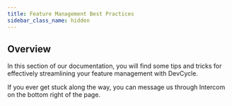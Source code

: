 ```yaml
---
title: Feature Management Best Practices
sidebar_class_name: hidden
---
```



## Overview

In this section of our documentation, you will find some tips and tricks for effectively streamlining your feature management with DevCycle. 

If you ever get stuck along the way, you can message us through Intercom on the bottom right of the page.

<CustomDocCardList items={useCurrentSidebarCategory().items}/>